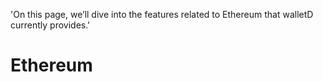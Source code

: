   'On this page, we’ll dive into the features related to Ethereum that walletD currently provides.'

# Ethereum
